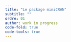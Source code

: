 ```yaml
---
title: "Le package miniCRAN"
subtitle: ""
ordre: 01
author: work in progress
code-fold: true
code-tools: true
---
```

